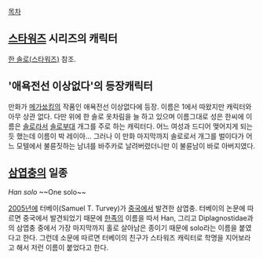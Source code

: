 [[목차]]

== [[스타워즈]] 시리즈의 캐릭터 ==
[[한 솔로(스타워즈)]] 참조.

== '애욕전선 이상없다'의 등장캐릭터 ==
만화가 [[메가쑈킹]]의 작품인 애욕전선 이상없다에 등장. 이름은 1에서 따왔지만 캐릭터와 아무 상관 없다. 다만 위에 한 솔로 옷차림을 늘 하고 있으며 이름그대로 성은 한씨에 이름은 [[솔로]]라서 [[솔로부대]] 개그를 주로 하는 캐릭터다. 어느 여성과 드디어 맺어지게 되는 듯 했는데 이름이 박 레이아... 그러나 이 만화 마지막까지 솔로로서 개그를 벌이다가 어느 모텔에서 불륜짓하는 남녀를 바주카로 날려버렸더니만 이 불륜남이 바로 아버지였다.

== [[삼엽충]]의 일종 ==
''Han solo'' ~~One solo~~

[[2005년]]에 터베이(Samuel T. Turvey)가 [[중국]]에서 발견한 삼엽충. 터베이의 논문에 따르면 중국에서 발견되었기 때문에 [[한족]]의 이름을 따서 Han, 그리고  Diplagnostidae과의 삼엽충 중에서 가장 마지막까지 홀로 살아남은 종이기 때문에 solo라는 이름을 붙였다고 한다. 그런데 소문에 따르면 터베이의 친구가 스타워즈 캐릭터로 학명을 지어보라고 해서 저런 이름이 붙었다고 한다.
